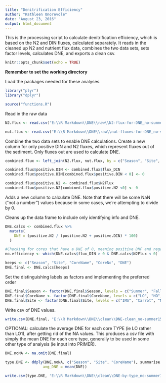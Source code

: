 ```yaml
---
title: "Denitrification Efficiency"
author: "Kathleen Onorevole"
date: "August 23, 2016"
output: html_document
---
```


This is the processing script to calculate denitrification efficiency, which is based on the N2 and DIN fluxes, calculated separately.  It reads in the cleaned up N2 and nutrient flux data, combines the two data sets, sets factor levels, calculates DNE, and exports a clean csv.

```r
knitr::opts_chunk$set(echo = TRUE)
```

**Remember to set the working directory**

Load the packages needed for these analyses
```r

library("plyr")
library("dplyr")

source("functions.R")

```

Read in the raw data
``` r

N2.flux <- read.csv("E:\\R Markdown\\DNE\\raw\\N2-flux-for-DNE_no-summer15_all-sites.csv", header = T, stringsAsFactors = F)

nut.flux <- read.csv("E:\\R Markdown\\DNE\\raw\\nut-fluxes-for-DNE_no-summer15_all-sites.csv", header = T, stringsAsFactors = F)

```

Combine the two data sets to enable DNE calculations. Create a new column for only positive DIN and N2 fluxes, which represent fluxes out of the sediment. Only fluxes out are used to calculate DNE.
``` r

combined.flux <- left_join(N2.flux, nut.flux, by = c("Season", "Site", "CoreName", "CoreNo"))

combined.flux$positive.DIN <- combined.flux$flux_DIN
combined.flux$positive.DIN[combined.flux$positive.DIN < 0] <- 0

combined.flux$positive.N2 <- combined.flux$N2Flux
combined.flux$positive.N2[combined.flux$positive.N2 <0] <- 0

```

Adds a new column to calculate DNE. Note that there will be some NaN ("not a number") values because in some cases, we're attempting to divide by 0.

Cleans up the data frame to include only identifying info and DNE.
``` r

DNE.calcs <- combined.flux %>%
  mutate(
    DNE = (positive.N2 / (positive.N2 + positive.DIN) * 100)
  )

#Checking for cores that have a DNE of 0, meaning positive DNF and negative N2
no.efficiency <- which(DNE.calcs$flux_DIN > 0 & DNE.calcs$N2Flux < 0)

keeps <- c("Season", "Site", "CoreName", "CoreNo", "DNE")
DNE.final <- DNE.calcs[keeps]

```


Set the distinguishing labels as factors and implementing the preferred order
``` r

DNE.final$Season <- factor(DNE.final$Season, levels = c("Summer", "Fall", "Winter", "Spring"))
DNE.final$CoreName <- factor(DNE.final$CoreName, levels = c("LO", "HO", "LM", "MM", "HM", "Ref", "LoRef", "HiRef"))
DNE.final$Site <- factor(DNE.final$Site, levels = c("IMS", "Carrot", "NOAA", "Army"))

```

Write csv of DNE values.
``` r

write.csv(DNE.final, "E:\\R Markdown\\DNE\\clean\\DNE-clean_no-summer15_all-sites.csv", row.names = F)

```

OPTIONAL: calculate the average DNE for each core TYPE (ie LO rather than LO1), after getting rid of the NA values.  This produces a csv file with simply the mean DNE for each core type, generally to be used in some other type of analysis (ie input into PRIMER).
``` r

DNE.noNA <- na.omit(DNE.final)

type.DNE <- ddply(DNE.noNA, c("Season", "Site", "CoreName"), summarise,
                 avg_DNE = mean(DNE))

write.csv(type.DNE, "E:\\R Markdown\\DNE\\clean\\DNE-by-type_no-summer15_all-sites.csv", row.names = F)

```
